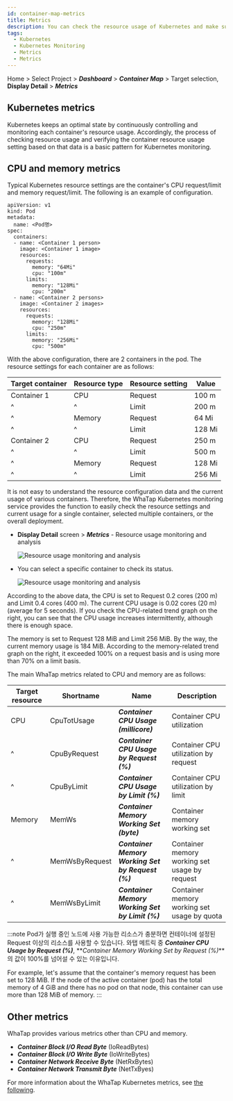 ```yaml
---
id: container-map-metrics
title: Metrics
description: You can check the resource usage of Kubernetes and make sure the usage is set appropriately.
tags:
  - Kubernetes
  - Kubernetes Monitoring
  - Metrics
  - Metrics
---
```


Home > Select Project > **_Dashboard_** > **_Container Map_** > Target selection, **Display Detail** > **_Metrics_**

## Kubernetes metrics

Kubernetes keeps an optimal state by continuously controlling and monitoring each container's resource usage. Accordingly, the process of checking resource usage and verifying the container resource usage setting based on that data is a basic pattern for Kubernetes monitoring.

## CPU and memory metrics

Typical Kubernetes resource settings are the container's CPU request/limit and memory request/limit. The following is an example of configuration.

```text {10-15,19-24} showLineNumbers
apiVersion: v1
kind: Pod
metadata:
  name: <Pod명>
spec:
  containers:
  - name: <Container 1 person>
    image: <Container 1 image>
    resources:
      requests:
        memory: "64Mi"
        cpu: "100m"
      limits:
        memory: "128Mi"
        cpu: "200m"
  - name: <Container 2 persons>
    image: <Container 2 images>
    resources:
      requests:
        memory: "128Mi"
        cpu: "250m"
      limits:
        memory: "256Mi"
        cpu: "500m"
```

With the above configuration, there are 2 containers in the pod. The resource settings for each container are as follows:

| Target container | Resource type | Resource setting | Value    |
| ---------------- | ------------- | ---------------- | -------- |
| Container 1      | CPU           | Request          | 100 m    |
| ^                | ^             | Limit            | 200 m    |
| ^                | Memory        | Request          | 64 Mi    |
| ^                | ^             | Limit            | 128 Mi   |
| Container 2      | CPU           | Request          | 250 m    |
| ^                | ^             | Limit            | 500 m    |
| ^                | Memory        | Request          | 128 Mi   |
| ^                | ^             | Limit            | 256 Mi   |

It is not easy to understand the resource configuration data and the current usage of various containers. Therefore, the WhaTap Kubernetes monitoring service provides the function to easily check the resource settings and current usage for a single container, selected multiple containers, or the overall deployment.

-   **Display Detail** screen > **_Metrics_** - Resource usage monitoring and analysis

    ![Resource usage monitoring and analysis](https://img.whatap.io/media/images/whatap_kubernetes_container_map_resource_example.png)

-   You can select a specific container to check its status.

    ![Resource usage monitoring and analysis](https://img.whatap.io/media/images/whatap_kubernetes_container_map_metrics_cpu_mem_example.png)

According to the above data, the CPU is set to Request 0.2 cores (200 m) and Limit 0.4 cores (400 m). The current CPU usage is 0.02 cores (20 m) (average for 5 seconds). If you check the CPU-related trend graph on the right, you can see that the CPU usage increases intermittently, although there is enough space.

The memory is set to Request 128 MiB and Limit 256 MiB. By the way, the current memory usage is 184 MiB. According to the memory-related trend graph on the right, it exceeded 100% on a request basis and is using more than 70% on a limit basis.

The main WhaTap metrics related to CPU and memory are as follows: 

| Target resource | Shortname      | Name                                              | Description                                   |
| --------------- | -------------- | ------------------------------------------------- | --------------------------------------------- |
| CPU             | CpuTotUsage    | **_Container CPU Usage (millicore)_**             | Container CPU utilization                     |
| ^               | CpuByRequest   | **_Container CPU Usage by Request (%)_**          | Container CPU utilization by request          |
| ^               | CpuByLimit     | **_Container CPU Usage by Limit (%)_**            | Container CPU utilization by limit            |
| Memory          | MemWs          | **_Container Memory Working Set (byte)_**         | Container memory working set                  |
| ^               | MemWsByRequest | **_Container Memory Working Set by Request (%)_** | Container memory working set usage by request |
| ^               | MemWsByLimit   | **_Container Memory Working Set by Limit (%)_**   | Container memory working set usage by quota   |

:::note
Pod가 실행 중인 노드에 사용 가능한 리소스가 충분하면 컨테이너에 설정된 Request 이상의 리소스를 사용할 수 있습니다. 와탭 메트릭 중 **_Container CPU Usage by Request (%)_**, **_Container Memory Working Set by Request (%)_**의 값이 100%를 넘어설 수 있는 이유입니다.

For example, let's assume that the container's memory request has been set to 128 MiB. If the node of the active container (pod) has the total memory of 4 GiB and there has no pod on that node, this container can use more than 128 MiB of memory.
:::

## Other metrics

WhaTap provides various metrics other than CPU and memory.

-   **_Container Block I/O Read Byte_** (IoReadBytes)
-   **_Container Block I/O Write Byte_** (IoWriteBytes)
-   **_Container Network Receive Byte_** (NetRxBytes)
-   **_Container Network Transmit Byte_** (NetTxByes) 

For more information about the WhaTap Kubernetes metrics, see [the following](metrics-intro).
